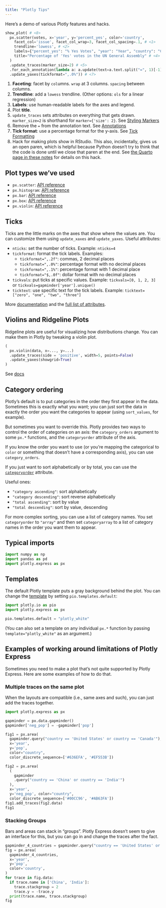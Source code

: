 ```yaml
---
title: "Plotly Tips"
---
```


Here's a demo of various Plotly features and hacks.

```python
show_plot( # <8>
  px.scatter(votes, x='year', y='percent_yes', color='country',
    facet_col='issue', facet_col_wrap=3, facet_col_spacing=.1, # <1>
    trendline='lowess', # <2>
    labels={"percent_yes": "% Yes Votes", "year": "Year", "country": "Country"}, # <3>
    title="Percentage of 'Yes' votes in the UN General Assembly" # <4>
  )
  .update_traces(marker_size=2) # <5>
  .for_each_annotation(lambda a: a.update(text=a.text.split("=", 1)[-1])) # <6>
  .update_yaxes(tickformat=",.0%")) # <7>
```
1. **Faceting**: facet by `col`umns. `wrap` at 3 columns. `spacing` between columns.
2. **Trendline**: add a `lowess` trendline. (Other options: `ols` for a linear regression)
3. **Labels**: use human-readable labels for the axes and legend.
4. Plot **title**.
5. `update_traces` sets attributes on everything that gets drawn. `marker_size=2` is shorthand for `marker={'size': 2}`. See [Styling Markers](https://plotly.com/python/marker-style/) 
6. Remove the `=` from the annotation text. See [Annotations](https://plotly.com/python/text-and-annotations/)
7. **Tick format**: use a percentage format for the y-axis. See [Tick Formatting](https://plotly.com/python/tick-formatting/)
8. Hack for making plots show in RStudio. This also, incidentally, gives us an open paren, which is helpful because Python doesn't try to think that the code is done until we close that paren at the end. See [the Quarto page in these notes](quarto.qmd) for details on this hack.

## Plot types we've used

- `px.scatter`: [API reference](https://plotly.com/python-api-reference/generated/plotly.express.scatter.html)
- `px.histogram`: [API reference](https://plotly.com/python-api-reference/generated/plotly.express.histogram.html)
- `px.bar`: [API reference](https://plotly.com/python-api-reference/generated/plotly.express.bar.html)
- `px.box`: [API reference](https://plotly.com/python-api-reference/generated/plotly.express.box.html)
- `px.violin`: [API reference](https://plotly.com/python-api-reference/generated/plotly.express.violin.html)

## Ticks

Ticks are the little marks on the axes that show where the values are. You can customize them using `update_xaxes` and `update_yaxes`. Useful attributes:

- `nticks`: set the number of ticks. Example: `nticks=4`
- `tickformat`: format the tick labels. Examples:
  - `tickformat=",.2f"`: commas, 2 decimal places
  - `tickformat=",.0%"`: percentage format with no decimal places
  - `tickformat=",.1%"`: percentage format with 1 decimal place
  - `tickformat="$,.0f"`: dollar format with no decimal places
- `tickvals`: put ticks at specific values. Example: `tickvals=[0, 1, 2, 3]` or `tickvals=gapminder['year'].unique()`
- `ticktext`: use specific text for the tick labels. Example: `ticktext=["zero", "one", "two", "three"]`

More [documentation](https://plotly.com/python/tick-formatting/) and the [full list of attributes](https://plotly.com/python/reference/layout/xaxis/).

## Violins and Ridgeline Plots

Ridgeline plots are useful for visualizing how distributions change. You can make them in Plotly by tweaking a violin plot.

```python
(
  px.violin(data, x=..., y=...)
  .update_traces(side = 'positive', width=5, points=False)
  .update_yaxes(showgrid=True)
)
```

See [docs](https://plotly.com/python/violin/#ridgeline-plot)

## Category ordering

Plotly's default is to put categories in the order they first appear in the data. Sometimes this is exactly what you want; you can just sort the data in exactly the order you want the categories to appear (using `sort_values`, for example).

But sometimes you want to override this. Plotly provides two ways to control the order of categories on an axis: the `category_orders` argument to some `px.*` functions, and the `categoryorder` attribute of the axis.

If you know the order you want to use (or you're mapping the categorical to `color` or something that doesn't have a corresponding axis), you can use `category_orders`.

If you just want to sort alphabetically or by total, you can use the [`categoryorder`](https://plotly.com/python/reference/layout/xaxis/#layout-xaxis-categoryorder) attribute.

Useful ones:

- `"category ascending"`: sort alphabetically
- `"category descending"`: sort reverse alphabetically
- `"total ascending"`: sort by value
- `"total descending"`: sort by value, descending

For more complex sorting, you can use a list of category names. You set `categoryorder` to `"array"` and then set `categoryarray` to a list of category names in the order you want them to appear.

## Typical imports

```python
import numpy as np
import pandas as pd
import plotly.express as px
```

## Templates

The default Plotly template puts a gray background behind the plot. You can change the [template](https://plotly.com/python/templates/) by setting `pio.templates.default`:

```python
import plotly.io as pio
import plotly.express as px

pio.templates.default = "plotly_white"
```

(You can also set a template on any individual `px.*` function by passing `template="plotly_white"` as an argument.)


## Examples of working around limitations of Plotly Express

Sometimes you need to make a plot that's not quite supported by Plotly Express. Here are some examples of how to do that.

### Multiple traces on the same plot

When the layouts are compatible (i.e., same axes and such), you can just add the traces together.

```python
import plotly.express as px

gapminder = px.data.gapminder()
gapminder['neg_pop'] = -gapminder['pop']

fig1 = px.area(
  gapminder.query("country == 'United States' or country == 'Canada'"),
  x='year',
  y='pop',
  color="country",
  color_discrete_sequence=['#636EFA', '#EF553B'])

fig2 = px.area(
  (
    gapminder
    .query("country == 'China' or country == 'India'")
  ),
  x='year',
  y='neg_pop', color="country",
  color_discrete_sequence=['#00CC96', '#AB63FA'])
fig1.add_traces(fig2.data)
fig1
```


### Stacking Groups

Bars and areas can stack in "groups". Plotly Express doesn't seem to give an interface for this, but you can go in and change the traces after the fact.


```python
gapminder_4_countries = gapminder.query("country == 'United States' or country == 'Canada' or country == 'China' or country == 'India'")
fig = px.area(
  gapminder_4_countries,
  x='year',
  y='pop',
  color='country',
)
for trace in fig.data:
  if trace.name in ['China', 'India']:
    trace.stackgroup = 2
    trace.y = -trace.y
  print(trace.name, trace.stackgroup)
fig
```